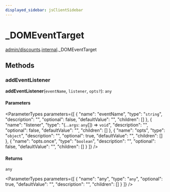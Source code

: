 ```yaml
---
displayed_sidebar: jsClientSidebar
---
```



# \_DOMEventTarget

[admin/discounts](../../modules/admin_discounts.mdx).[internal](../../admin_discounts/modules/admin_discounts.internal.mdx)._DOMEventTarget

## Methods

### addEventListener

**addEventListener**(`eventName`, `listener`, `opts?`): `any`

#### Parameters

<ParameterTypes parameters={[
  {
    "name": "eventName",
    "type": "`string`",
    "description": "",
    "optional": false,
    "defaultValue": "",
    "children": []
  },
  {
    "name": "listener",
    "type": "(...`args`: `any`[]) => `void`",
    "description": "",
    "optional": false,
    "defaultValue": "",
    "children": []
  },
  {
    "name": "opts",
    "type": "`object`",
    "description": "",
    "optional": true,
    "defaultValue": "",
    "children": []
  },
  {
    "name": "opts.once",
    "type": "`boolean`",
    "description": "",
    "optional": false,
    "defaultValue": "",
    "children": []
  }
]} />

#### Returns

`any`

<ParameterTypes parameters={[
  {
    "name": "any",
    "type": "`any`",
    "optional": true,
    "defaultValue": "",
    "description": "",
    "children": []
  }
]} />
